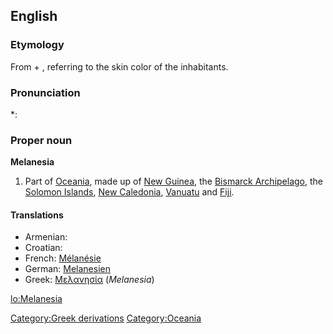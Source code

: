 ==English==

===Etymology===
From {{etyl|grc}} {{term|μέλας||dark|sc=Polytonic|tr=melas|lang=grc}} + {{term|νῆσος||island|sc=Polytonic|tr=nēsos|lang=grc}}, referring to the skin color of the inhabitants.

===Pronunciation===
*: {{rhymes|iːʒə}}

===Proper noun===
'''Melanesia'''

# Part of [[Oceania]], made up of [[New Guinea]], the [[Bismarck Archipelago]], the [[Solomon Islands]], [[New Caledonia]], [[Vanuatu]] and [[Fiji]].

====Translations====
* Armenian: {{t|hy|Մելանեզիա|sc=Armn|tr=Melanezia}}
* Croatian: {{t-|hr|Melanezija|f}}
* French: [[Mélanésie]] {{f}}
* German: [[Melanesien]]
* Greek: [[Μελανησία]] (''Melanesia'') {{f}}

[[Category:Greek derivations]]
[[Category:Oceania]]

[[lo:Melanesia]]